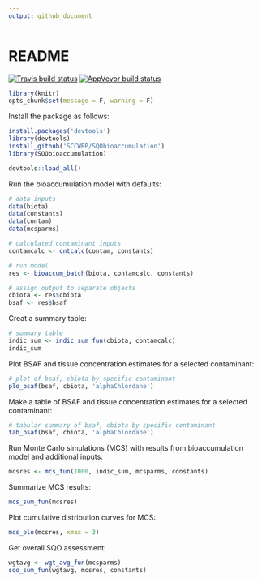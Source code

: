 ```yaml
---
output: github_document
---
```


# README

[![Travis build status](https://travis-ci.org/SCCWRP/SQObioaccumulation.svg?branch=master)](https://travis-ci.org/SCCWRP/SQObioaccumulation)
[![AppVeyor build status](https://ci.appveyor.com/api/projects/status/github/SCCWRP/SQObioaccumulation?branch=master&svg=true)](https://ci.appveyor.com/project/SCCWRP/SQObioaccumulation)

```r
library(knitr)
opts_chunk$set(message = F, warning = F)
```


Install the package as follows:

```r
install.packages('devtools')
library(devtools)
install_github('SCCWRP/SQObioaccumulation')
library(SQObioaccumulation)
```
```r
devtools::load_all()
```

Run the bioaccumulation model with defaults:

```r
# data inputs
data(biota)
data(constants)
data(contam)
data(mcsparms)

# calculated contaminant inputs
contamcalc <- cntcalc(contam, constants)

# run model
res <- bioaccum_batch(biota, contamcalc, constants)

# assign output to separate objects
cbiota <- res$cbiota
bsaf <- res$bsaf
```

Creat a summary table:

```r
# summary table
indic_sum <- indic_sum_fun(cbiota, contamcalc)
indic_sum
```

Plot BSAF and tissue concentration estimates for a selected contaminant:

```r
# plot of bsaf, cbiota by specific contaminant
plo_bsaf(bsaf, cbiota, 'alphaChlordane')
```

Make a table of BSAF and tissue concentration estimates for a selected contaminant:

```r
# tabular summary of bsaf, cbiota by specific contaminant
tab_bsaf(bsaf, cbiota, 'alphaChlordane')
```

Run Monte Carlo simulations (MCS) with results from bioaccumulation model and additional inputs:

```r
mcsres <- mcs_fun(1000, indic_sum, mcsparms, constants)
```

Summarize MCS results:

```r
mcs_sum_fun(mcsres)
```

Plot cumulative distribution curves for MCS: 

```r
mcs_plo(mcsres, xmax = 3)
```

Get overall SQO assessment:

```r
wgtavg <- wgt_avg_fun(mcsparms)
sqo_sum_fun(wgtavg, mcsres, constants)
```




